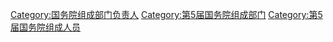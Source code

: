 [[Category:国务院组成部门负责人|Category:国务院组成部门负责人]]
[[Category:第5届国务院组成部门|Category:第5届国务院组成部门]]
[[Category:第5届国务院组成人员|Category:第5届国务院组成人员]]